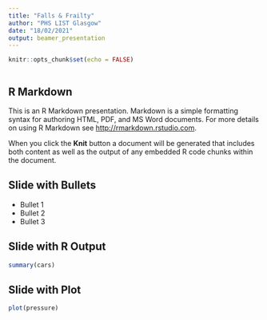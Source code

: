 ```yaml
---
title: "Falls & Frailty"
author: "PHS LIST Glasgow"
date: "18/02/2021"
output: beamer_presentation
---
```


```r
knitr::opts_chunk$set(echo = FALSE)
```

```r

```


## R Markdown

This is an R Markdown presentation. Markdown is a simple formatting syntax for authoring HTML, PDF, and MS Word documents. For more details on using R Markdown see <http://rmarkdown.rstudio.com>.

When you click the **Knit** button a document will be generated that includes both content as well as the output of any embedded R code chunks within the document.

## Slide with Bullets

- Bullet 1
- Bullet 2
- Bullet 3

## Slide with R Output

```r
summary(cars)
```

## Slide with Plot

```r
plot(pressure)
```

